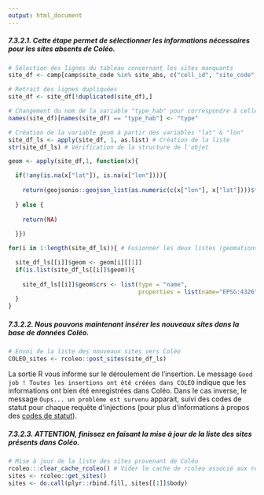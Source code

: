 ```yaml
---
output: html_document
---
```


##### **7.3.2.1.** Cette étape permet de sélectionner les informations nécessaires pour les sites absents de Coléo.

```r
# Sélection des lignes du tableau concernant les sites manquants
site_df <- camp[camp$site_code %in% site_abs, c("cell_id", "site_code", "type_hab", "opened_at", "lat", "lon")]

# Retrait des lignes dupliquées
site_df <- site_df[!duplicated(site_df),]

# Changement du nom de la variable "type_hab" pour correspondre à celle de Coléo ("type")
names(site_df)[names(site_df) == "type_hab"] <- "type"

# Création de la variable geom à partir des variables "lat" & "lon"
site_df_ls <- apply(site_df, 1, as.list) # Création de la liste
str(site_df_ls) # Vérification de la structure de l'objet

geom <- apply(site_df,1, function(x){

  if(!any(is.na(x["lat"]), is.na(x["lon"]))){
  
    return(geojsonio::geojson_list(as.numeric(c(x["lon"], x["lat"])))$features[[1]]$geometry)
    
  } else {
  
    return(NA)
    
  }})

for(i in 1:length(site_df_ls)){ # Fusionner les deux listes (geomations + sites)

  site_df_ls[[i]]$geom <- geom[i][[1]]
  if(is.list(site_df_ls[[i]]$geom)){
  
    site_df_ls[[i]]$geom$crs <- list(type = "name",
                                     properties = list(name="EPSG:4326"))
  }
}
```
##### **7.3.2.2.** Nous pouvons maintenant insérer les nouveaux sites dans la base de données Coléo.
```r
# Envoi de la liste des nouveaux sites vers Coléo
COLEO_sites <- rcoleo::post_sites(site_df_ls)
```

La sortie R vous informe sur le déroulement de l'insertion. Le message `Good job ! Toutes les insertions ont été créées dans COLEO` indique que les informations ont bien été enregistrées dans Coléo. Dans le cas inverse, le message `Oups... un problème est survenu` apparait, suivi des codes de statut pour chaque requête d'injections (pour plus d'informations à propos des [codes de statut](https://http.cat/)).

##### **7.3.2.3.** ATTENTION, finissez en faisant la mise à jour de la liste des sites présents dans Coléo.

```r
# Mise à jour de la liste des sites provenant de Coléo
rcoleo:::clear_cache_rcoleo() # Vider le cache de rcoleo associé aux requetes GET
sites <- rcoleo::get_sites()
sites <- do.call(plyr::rbind.fill, sites[[1]]$body)
```
